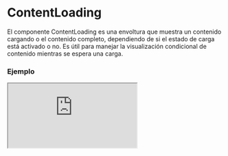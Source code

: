 # ContentLoading

El componente ContentLoading es una envoltura que muestra un contenido cargando o el contenido completo, dependiendo de si el estado de carga está activado o no. Es útil para manejar la visualización condicional de contenido mientras se espera una carga.


### Ejemplo

<Iframe minHeightIframe="30dvh" src="https://fenextjs-component-storybook.vercel.app/iframe.html?args=&id=contentloading-contentloading--index&viewMode=story" />

### Importacion

Para importar el componente ContentLoading, se puede hacer desde fenextjs

```tsx copy
import { ContentLoading } from "fenextjs";
```

### Parametros

| Parametro | Tipo | Requerido | Default | Descripcion |
| --------- | ---- | --------- | ------- | ----------- |
| children | ReactNode | no | undefined | El contenido que se mostrará cuando no esté en estado de carga. |
| componentLoader | ReactNode | no | \<LoaderSpinner /\> | Componente que se muestra mientras el contenido está en estado de carga. |
| loader | boolean | no | false | Indica si el componente está en estado de carga, mostrando el componente loader. |
| isPage | boolean | no | false | Determina si el componente debe comportarse como una página en carga. |
| className | string | no | '' | Clase CSS para personalizar el contenedor del componente. |

### Storybook

Para ver el storybook del componente lo puede hacer con este [link](https://fenextjs-component-storybook.vercel.app/?path=/story/contentloading-contentloading--index)

### Usos

- Básico

```tsx copy
<ContentLoading><div>Contenido cargado</div></ContentLoading>
```

- ContentLoading con loader activado

```tsx copy
<ContentLoading loader={true}><div>Contenido cargado</div></ContentLoading>
```

- ContentLoading como página

```tsx copy
<ContentLoading isPage={true}><div>Contenido cargado</div></ContentLoading>
```

